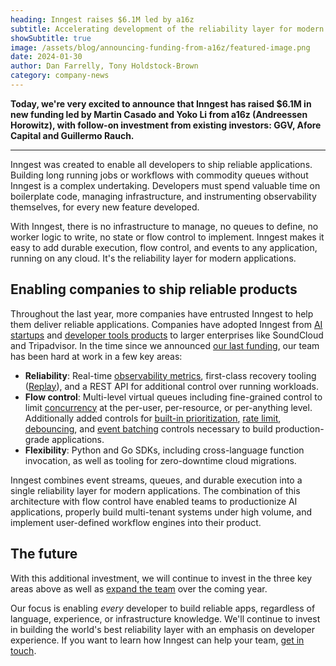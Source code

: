 ```yaml
---
heading: Inngest raises $6.1M led by a16z
subtitle: Accelerating development of the reliability layer for modern applications
showSubtitle: true
image: /assets/blog/announcing-funding-from-a16z/featured-image.png
date: 2024-01-30
author: Dan Farrelly, Tony Holdstock-Brown
category: company-news
---
```


**Today, we're very excited to announce that Inngest has raised $6.1M in new funding led by Martin Casado and Yoko Li from a16z (Andreessen Horowitz), with follow-on investment from existing investors: GGV, Afore Capital and Guillermo Rauch.**

---

Inngest was created to enable all developers to ship reliable applications. Building long running jobs or workflows with commodity queues without Inngest is a complex undertaking.  Developers must spend valuable time on boilerplate code, managing infrastructure, and instrumenting observability themselves, for every new feature developed.

With Inngest, there is no infrastructure to manage, no queues to define, no worker logic to write, no state or flow control to implement. Inngest makes it easy to add durable execution, flow control, and events to any application, running on any cloud. It's the reliability layer for modern applications.


## Enabling companies to ship reliable products

Throughout the last year, more companies have entrusted Inngest to help them deliver reliable applications. Companies have adopted Inngest from [AI startups](/customers/aomni?ref=blog-funding-a16z) and [developer tools products](/customers/resend?ref=blog-funding-a16z) to larger enterprises like SoundCloud and Tripadvisor. In the time since we announced [our last funding](/blog/announcing-inngest-seed-financing?ref=blog-funding-a16z), our team has been hard at work in a few key areas:

* **Reliability**: Real-time [observability metrics](/blog/2023-10-27-fn-metrics-release?ref=blog-funding-a16z), first-class recovery tooling ([Replay](/blog/announcing-replay-the-death-of-the-dead-letter-queue?ref=blog-funding-a16z)), and a REST API for additional control over running workloads.
* **Flow control**: Multi-level virtual queues including fine-grained control to limit [concurrency](/docs/guides/concurrency?ref=blog-funding-a16z) at the per-user, per-resource, or per-anything level. Additionally added controls for [built-in prioritization](/docs/reference/functions/run-priority?ref=blog-funding-a16z), [rate limit](/docs/reference/functions/rate-limit?ref=blog-funding-a16z), [debouncing](/docs/reference/functions/debounce?ref=blog-funding-a16z), and [event batching](/docs/guides/batching?ref=blog-funding-a16z) controls necessary to build production-grade applications.
* **Flexibility**: Python and Go SDKs, including cross-language function invocation, as well as tooling for zero-downtime cloud migrations.

Inngest combines event streams, queues, and durable execution into a single reliability layer for modern applications. The combination of this architecture with flow control have enabled teams to productionize AI applications, properly build multi-tenant systems under high volume, and implement user-defined workflow engines into their product.


## The future

With this additional investment, we will continue to invest in the three key areas above as well as [expand the team](/careers) over the coming year.

Our focus is enabling _every_ developer to build reliable apps, regardless of language, experience, or infrastructure knowledge. We'll continue to invest in building the world's best reliability layer with an emphasis on developer experience. If you want to learn how Inngest can help your team, [get in touch](/contact?ref=blog-funding-a16z).
